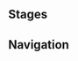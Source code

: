 {{Description|Certified player [[Tea Master Liu Su]]. A storyteller in [[Liyue]] who passes much of his leisure time in games of cards. He may be considered something of an intermediate expert.|[[Map]] description}}
{{Genius Invokation TCG Character Stages Intro}}

==Stages==
{{Genius Invokation TCG Stages/Detailed|Tea Master Liu Su}}

==Navigation==
{{Genius Invokation TCG Stages Navbox}}